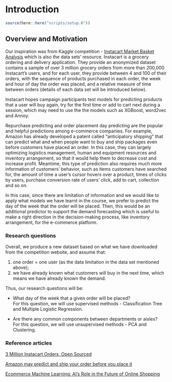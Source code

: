 # Introduction

```r
source(here::here("scripts/setup.R"))
```

## Overview and Motivation  

Our inspiration was from Kaggle competition - [Instacart Market Basket Analysis](https://www.kaggle.com/competitions/instacart-market-basket-analysis/overview) which is also the data sets' resource. Instacart is a grocery ordering and delivery application. They provide an anonymized dataset contains a sample of over 3 million grocery orders from more than 200,000 Instacart's users, and for each user, they provide between 4 and 100 of their orders, with the sequence of products purchased in each order, the week and hour of day the order was placed, and a relative measure of time between orders (details of each data set will be introduced below).  

Instacart hopes campaign participants test models for predicting products that a user will buy again, try for the first time or add to cart next during a session, which may need to use the the models such as XGBoost, word2vec and Annoy.        

Repurchase predicting and order placement day predicting are the popular and helpful predictions among e-commerce companies. For example, Amazon has already developed a patent called "anticipatory shipping" that can predict what and when people want to buy and ship packages even before customers have placed an order. In this case, they can largely optimizing logistics management, human and equipment resources and inventory arrangement, so that it would help them to decrease cost and increase profit. Meantime, this type of prediction also requires much more information of customers' behavior, such as items customers have searched for, the amount of time a user's cursor hovers over a product, times of clicks by users, purchase conversion rate of users' click, add to cart, collection and so on.      

In this case, since there are limitation of information and we would like to apply what models we have learnt in the course, we prefer to predict the day of the week that the order will be placed. Then, this would be an additional predictor to support the demand forecasting which is useful to make a right direction in the decision-making process, like inventory arrangement, for the e-commerce platform.       

### Research questions     

Overall, we produce a new dataset based on what we have downloaded from the competition website, and assume that:     

1. one order = one user (as the data limitation in the data set mentioned above);   
2. we have already known what customers will buy in the next time, which means we have already known the demand.    

Thus, our research questions will be:      

- What day of the week that a given order will be placed?    
  For this question, we will use supervised methods - Classification Tree and Multiple Logistic Regression.         
  
- Are there any common components between departments or aisles?    
  For this question, we will use unsupervised methods - PCA and Clustering.     

### Reference articles

[3 Million Instacart Orders, Open Sourced](https://tech.instacart.com/3-million-instacart-orders-open-sourced-d40d29ead6f2)   

[Amazon may predict and ship your order before you place it](https://economictimes.indiatimes.com/tech/internet/amazon-may-predict-and-ship-your-order-before-you-place-it/articleshow/29445699.cms)     

[Ecommerce Machine Learning: AI’s Role in the Future of Online Shopping](https://www.bigcommerce.com/blog/ecommerce-machine-learning/#machine-learning-has-developed-over-the-years)    


